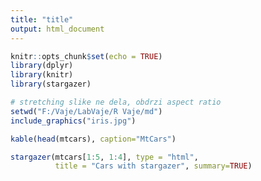 ```yaml
---
title: "title"
output: html_document
---
```


```r
knitr::opts_chunk$set(echo = TRUE)
library(dplyr)
library(knitr)
library(stargazer)
```

```r
# stretching slike ne dela, obdrzi aspect ratio
setwd("F:/Vaje/LabVaje/R Vaje/md")
include_graphics("iris.jpg")
```

```r
kable(head(mtcars), caption="MtCars")
```

```r
stargazer(mtcars[1:5, 1:4], type = "html",
          title = "Cars with stargazer", summary=TRUE)
```





